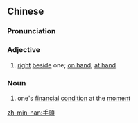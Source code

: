 ==Chinese==
{{zh-forms|s=手头}}

===Pronunciation===
{{zh-pron
|m=shuǒtóu
|c=sau2 tau4
|mn=chhiú-thâu
|cat=a,n
}}

===Adjective===
{{zh-adj}}

# [[right]] [[beside]] one; [[on hand]]; [[at hand]]

===Noun===
{{zh-noun}}

# one's [[financial]] [[condition]] at the [[moment]]

[[zh-min-nan:手頭]]
